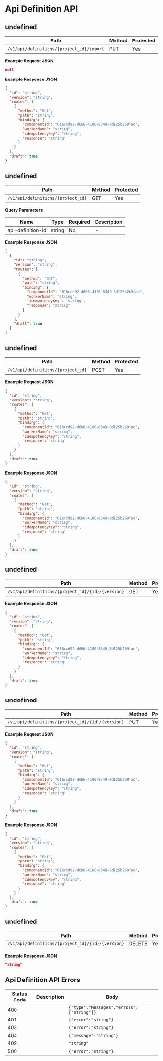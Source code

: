 # Api Definition API

## undefined

| Path                                      | Method | Protected |
| ----------------------------------------- | ------ | --------- |
| `/v1/api/definitions/{project_id}/import` | PUT    | Yes       |

**Example Request JSON**

```json copy
null
```

**Example Response JSON**

```json copy
{
  "id": "string",
  "version": "string",
  "routes": [
    {
      "method": "Get",
      "path": "string",
      "binding": {
        "componentId": "616ccd92-d666-4180-8349-8d125b269fac",
        "workerName": "string",
        "idempotencyKey": "string",
        "response": "string"
      }
    }
  ],
  "draft": true
}
```

## undefined

| Path                               | Method | Protected |
| ---------------------------------- | ------ | --------- |
| `/v1/api/definitions/{project_id}` | GET    | Yes       |

**Query Parameters**

| Name              | Type   | Required | Description |
| ----------------- | ------ | -------- | ----------- |
| api-definition-id | string | No       | -           |

**Example Response JSON**

```json copy
[
  {
    "id": "string",
    "version": "string",
    "routes": [
      {
        "method": "Get",
        "path": "string",
        "binding": {
          "componentId": "616ccd92-d666-4180-8349-8d125b269fac",
          "workerName": "string",
          "idempotencyKey": "string",
          "response": "string"
        }
      }
    ],
    "draft": true
  }
]
```

## undefined

| Path                               | Method | Protected |
| ---------------------------------- | ------ | --------- |
| `/v1/api/definitions/{project_id}` | POST   | Yes       |

**Example Request JSON**

```json copy
{
  "id": "string",
  "version": "string",
  "routes": [
    {
      "method": "Get",
      "path": "string",
      "binding": {
        "componentId": "616ccd92-d666-4180-8349-8d125b269fac",
        "workerName": "string",
        "idempotencyKey": "string",
        "response": "string"
      }
    }
  ],
  "draft": true
}
```

**Example Response JSON**

```json copy
{
  "id": "string",
  "version": "string",
  "routes": [
    {
      "method": "Get",
      "path": "string",
      "binding": {
        "componentId": "616ccd92-d666-4180-8349-8d125b269fac",
        "workerName": "string",
        "idempotencyKey": "string",
        "response": "string"
      }
    }
  ],
  "draft": true
}
```

## undefined

| Path                                              | Method | Protected |
| ------------------------------------------------- | ------ | --------- |
| `/v1/api/definitions/{project_id}/{id}/{version}` | GET    | Yes       |

**Example Response JSON**

```json copy
{
  "id": "string",
  "version": "string",
  "routes": [
    {
      "method": "Get",
      "path": "string",
      "binding": {
        "componentId": "616ccd92-d666-4180-8349-8d125b269fac",
        "workerName": "string",
        "idempotencyKey": "string",
        "response": "string"
      }
    }
  ],
  "draft": true
}
```

## undefined

| Path                                              | Method | Protected |
| ------------------------------------------------- | ------ | --------- |
| `/v1/api/definitions/{project_id}/{id}/{version}` | PUT    | Yes       |

**Example Request JSON**

```json copy
{
  "id": "string",
  "version": "string",
  "routes": [
    {
      "method": "Get",
      "path": "string",
      "binding": {
        "componentId": "616ccd92-d666-4180-8349-8d125b269fac",
        "workerName": "string",
        "idempotencyKey": "string",
        "response": "string"
      }
    }
  ],
  "draft": true
}
```

**Example Response JSON**

```json copy
{
  "id": "string",
  "version": "string",
  "routes": [
    {
      "method": "Get",
      "path": "string",
      "binding": {
        "componentId": "616ccd92-d666-4180-8349-8d125b269fac",
        "workerName": "string",
        "idempotencyKey": "string",
        "response": "string"
      }
    }
  ],
  "draft": true
}
```

## undefined

| Path                                              | Method | Protected |
| ------------------------------------------------- | ------ | --------- |
| `/v1/api/definitions/{project_id}/{id}/{version}` | DELETE | Yes       |

**Example Response JSON**

```json copy
"string"
```

## Api Definition API Errors

| Status Code | Description | Body                                      |
| ----------- | ----------- | ----------------------------------------- |
| 400         |             | `{"type":"Messages","errors":["string"]}` |
| 401         |             | `{"error":"string"}`                      |
| 403         |             | `{"error":"string"}`                      |
| 404         |             | `{"message":"string"}`                    |
| 409         |             | `"string"`                                |
| 500         |             | `{"error":"string"}`                      |
